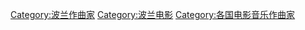 [[Category:波兰作曲家|Category:波兰作曲家]]
[[Category:波兰电影|Category:波兰电影]]
[[Category:各国电影音乐作曲家|Category:各国电影音乐作曲家]]
